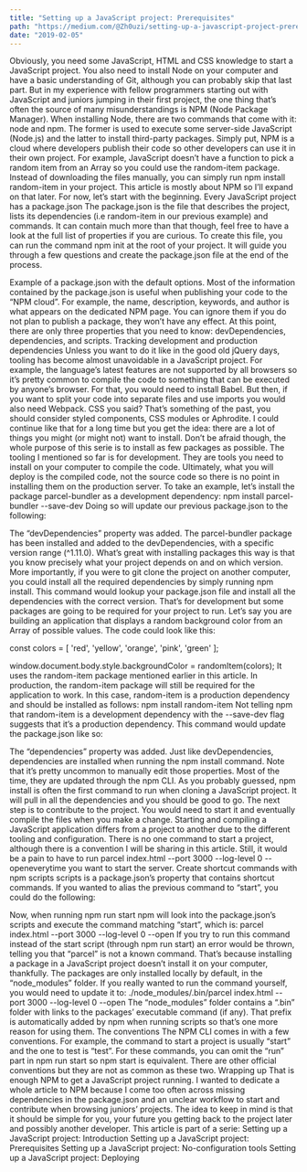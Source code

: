 ```yaml
---
title: "Setting up a JavaScript project: Prerequisites"
path: "https://medium.com/@Zh0uzi/setting-up-a-javascript-project-prerequisites-a0bec81b12df"
date: "2019-02-05"
---
```


Obviously, you need some JavaScript, HTML and CSS knowledge to start a JavaScript project. You also need to install Node on your computer and have a basic understanding of Git, although you can probably skip that last part. But in my experience with fellow programmers starting out with JavaScript and juniors jumping in their first project, the one thing that’s often the source of many misunderstandings is NPM (Node Package Manager).
When installing Node, there are two commands that come with it: node and npm. The former is used to execute some server-side JavaScript (Node.js) and the latter to install third-party packages. Simply put, NPM is a cloud where developers publish their code so other developers can use it in their own project. For example, JavaScript doesn’t have a function to pick a random item from an Array so you could use the random-item package. Instead of downloading the files manually, you can simply run npm install random-item in your project. This article is mostly about NPM so I’ll expand on that later. For now, let’s start with the beginning.
Every JavaScript project has a package.json
The package.json is the file that describes the project, lists its dependencies (i.e random-item in our previous example) and commands. It can contain much more than that though, feel free to have a look at the full list of properties if you are curious. To create this file, you can run the command npm init at the root of your project. It will guide you through a few questions and create the package.json file at the end of the process.

Example of a package.json with the default options.
Most of the information contained by the package.json is useful when publishing your code to the “NPM cloud”. For example, the name, description, keywords, and author is what appears on the dedicated NPM page. You can ignore them if you do not plan to publish a package, they won’t have any effect. At this point, there are only three properties that you need to know: devDependencies, dependencies, and scripts.
Tracking development and production dependencies
Unless you want to do it like in the good old jQuery days, tooling has become almost unavoidable in a JavaScript project. For example, the language’s latest features are not supported by all browsers so it’s pretty common to compile the code to something that can be executed by anyone’s browser. For that, you would need to install Babel. But then, if you want to split your code into separate files and use imports you would also need Webpack. CSS you said? That’s something of the past, you should consider styled components, CSS modules or Aphrodite. I could continue like that for a long time but you get the idea: there are a lot of things you might (or might not) want to install. Don’t be afraid though, the whole purpose of this serie is to install as few packages as possible.
The tooling I mentioned so far is for development. They are tools you need to install on your computer to compile the code. Ultimately, what you will deploy is the compiled code, not the source code so there is no point in installing them on the production server. To take an example, let’s install the package parcel-bundler as a development dependency:
npm install parcel-bundler --save-dev
Doing so will update our previous package.json to the following:

The “devDependencies” property was added.
The parcel-bundler package has been installed and added to the devDependencies, with a specific version range (^1.11.0). What’s great with installing packages this way is that you know precisely what your project depends on and on which version. More importantly, if you were to git clone the project on another computer, you could install all the required dependencies by simply running npm install. This command would lookup your package.json file and install all the dependencies with the correct version.
That’s for development but some packages are going to be required for your project to run. Let’s say you are building an application that displays a random background color from an Array of possible values. The code could look like this:

const colors = [
  'red',
  'yellow',
  'orange',
  'pink',
  'green'
];

window.document.body.style.backgroundColor = randomItem(colors);
It uses the random-item package mentioned earlier in this article. In production, the random-item package will still be required for the application to work. In this case, random-item is a production dependency and should be installed as follows:
npm install random-item
Not telling npm that random-item is a development dependency with the --save-dev flag suggests that it’s a production dependency. This command would update the package.json like so:

The “dependencies” property was added.
Just like devDependencies, dependencies are installed when running the npm install command. Note that it’s pretty uncommon to manually edit those properties. Most of the time, they are updated through the npm CLI.
As you probably guessed, npm install is often the first command to run when cloning a JavaScript project. It will pull in all the dependencies and you should be good to go. The next step is to contribute to the project. You would need to start it and eventually compile the files when you make a change. Starting and compiling a JavaScript application differs from a project to another due to the different tooling and configuration. There is no one command to start a project, although there is a convention I will be sharing in this article. Still, it would be a pain to have to run parcel index.html --port 3000 --log-level 0 --openeverytime you want to start the server.
Create shortcut commands with npm scripts
scripts is a package.json’s property that contains shortcut commands. If you wanted to alias the previous command to “start”, you could do the following:

Now, when running npm run start npm will look into the package.json’s scripts and execute the command matching “start”, which is:
parcel index.html --port 3000 --log-level 0 --open
If you try to run this command instead of the start script (through npm run start) an error would be thrown, telling you that “parcel” is not a known command. That’s because installing a package in a JavaScript project doesn’t install it on your computer, thankfully. The packages are only installed locally by default, in the “node_modules” folder. If you really wanted to run the command yourself, you would need to update it to:
./node_modules/.bin/parcel index.html --port 3000 --log-level 0 --open
The “node_modules” folder contains a “.bin” folder with links to the packages’ executable command (if any). That prefix is automatically added by npm when running scripts so that’s one more reason for using them.
The conventions
The NPM CLI comes in with a few conventions. For example, the command to start a project is usually “start” and the one to test is “test”. For these commands, you can omit the “run” part in npm run start so npm start is equivalent. There are other official conventions but they are not as common as these two.
Wrapping up
That is enough NPM to get a JavaScript project running. I wanted to dedicate a whole article to NPM because I come too often across missing dependencies in the package.json and an unclear workflow to start and contribute when browsing juniors’ projects. The idea to keep in mind is that it should be simple for you, your future you getting back to the project later and possibly another developer.
This article is part of a serie:
Setting up a JavaScript project: Introduction
Setting up a JavaScript project: Prerequisites
Setting up a JavaScript project: No-configuration tools
Setting up a JavaScript project: Deploying